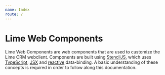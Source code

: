 ```yaml
---
name: Index
route: /
---
```


# Lime Web Components

Lime Web Components are web components that are used to customize the Lime CRM webclient. Components are built using [StencilJS](https://stenciljs.com/docs/introduction), which uses [TypeScript](https://www.typescriptlang.org), [JSX](https://reactjs.org/docs/introducing-jsx.html) and [reactive](https://en.wikipedia.org/wiki/Reactive_programming) data-binding. A basic understanding of these concepts is required in order to follow along this documentation.
